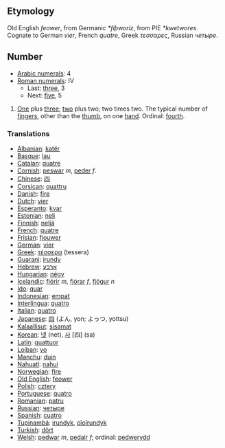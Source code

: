 == Etymology ==
Old English ''feower'', from Germanic ''*fiþworiz'', from PIE ''*kwetwores''. Cognate to German ''vier'', French ''quatre'', Greek ''τεσσαρες'', Russian ''четыре''.

== Number ==
*[[w:Arabic Numerals|Arabic numerals]]: 4
*[[w:Roman numerals|Roman numerals]]: IV
**Last: [[three]], 3
**Next: [[five]], 5

# [[One]] plus [[three]]; [[two]] plus two; two times two. The typical number of [[finger]]s, other than the [[thumb]], on one [[hand]]. Ordinal: [[fourth]].

=== Translations ===
*[[Albanian]]: [[katër]]
*[[Basque]]: [[lau]]
*[[Catalan]]: [[quatre]]
*[[Cornish]]: [[peswar]] ''m'', [[peder]] ''f''.
*[[Chinese]]: [[四]]
*[[Corsican]]: [[quattru]]
*[[Danish]]: [[fire]]
*[[Dutch]]: [[vier]]
*[[Esperanto]]: [[kvar]]
*[[Estonian]]: [[neli]]
*[[Finnish]]: [[neljä]]
*[[French]]: [[quatre]]
*[[Frisian]]: [[fjouwer]]
*[[German]]: [[vier]]
*[[Greek]]: [[τέσσερα]] (tessera)
*[[Guarani]]: [[irundy]]
*[[Hebrew]]: [[ארבע]]
*[[Hungarian]]: [[négy]]
*[[Icelandic]]: [[fjórir]] ''m'', [[fjórar]] ''f'', [[fjögur]] ''n''
*[[Ido]]: [[quar]]
*[[Indonesian]]: [[empat]]
*[[Interlingua]]: [[quatro]]
*[[Italian]]: [[quatro]]
*[[Japanese]]: [[四]] (よん, yon; よっつ, yottsu)
*[[Kalaallisut]]: [[sisamat]]
*[[Korean]]: [[넷]] (net), [[사]] [四] (sa)
*[[Latin]]: [[quattuor]]
*[[Lojban]]: [[vo]]
*[[Manchu]]: [[duin]]
*[[Nahuatl]]: [[nahui]]
*[[Norwegian]]: [[fire]]
*[[Old English]]: [[feower]]
*[[Polish]]: [[cztery]]
*[[Portuguese]]: [[quatro]]
*[[Romanian]]: [[patru]]
*[[Russian]]: [[четыре]]
*[[Spanish]]: [[cuatro]]
*[[Tupinambá]]: [[irundyk]], [[oîoîrundyk]]
*[[Turkish]]: [[dört]]
*[[Welsh]]: [[pedwar]] ''m'', [[pedair]] ''f''; ordinal: [[pedwerydd]]